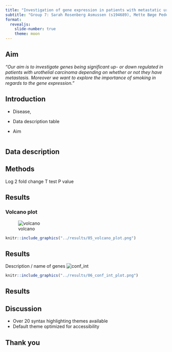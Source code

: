 ```yaml
---
title: "Investigation of gene expression in patients with metastatic urothelial carcinoma"
subtitle: "Group 7: Sarah Rosenberg Asmussen (s194689),	Mette Bøge Pedersen (s194679),	Caroline Amalie Bastholm Jensen (s213427), Jaime Noguera Piera (s233773), Yassine Turki (s231735)"
format:
  revealjs: 
    slide-number: true
    theme: moon
---
```


## Aim

*"Our aim is to investigate genes being significant up- or down regulated in patients with urothelial carcinoma depending on whether or not they have metastasis. Moreover we want to explore the importance of smoking in regards to the gene expression."*

## Introduction

-   Disease,

-   Data description table

-   Aim

```r

```

## Data description

## Methods

Log 2 fold change T test P value

## Results

### Volcano plot

![volcano](../results/05_volcano_plot.png)

```r
knitr::include_graphics("../results/05_volcano_plot.png")
```



## Results

Description / name of genes
![conf_int](../results/06_conf_int_plot.png)
```r
knitr::include_graphics("../results/06_conf_int_plot.png")
```

## Results

## Discussion

-   Over 20 syntax highlighting themes available
-   Default theme optimized for accessibility

## Thank you
